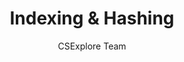 ---
guideId: DBMS-101
moduleId: DBMS-05
title: Indexing & Hashing
description: Understand indexing methods, B-trees, and hashing techniques to optimize database performance.
author: CSExplore Team
---